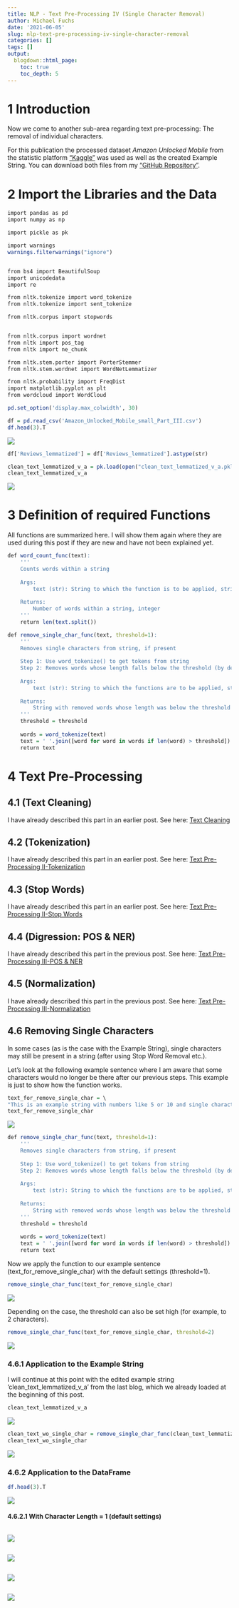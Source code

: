 ```yaml
---
title: NLP - Text Pre-Processing IV (Single Character Removal)
author: Michael Fuchs
date: '2021-06-05'
slug: nlp-text-pre-processing-iv-single-character-removal
categories: []
tags: []
output:
  blogdown::html_page:
    toc: true
    toc_depth: 5
---
```





# 1 Introduction

Now we come to another sub-area regarding text pre-processing: The removal of individual characters.

For this publication the processed dataset *Amazon Unlocked Mobile* from the statistic platform ["Kaggle"](https://www.kaggle.com) was used as well as the created Example String. You can download both files from my ["GitHub Repository"](https://github.com/MFuchs1989/Datasets-and-Miscellaneous/tree/main/datasets/NLP/Text%20Pre-Processing%20IV%20(Single%20Character%20Removal)).


# 2 Import the Libraries and the Data

```r
import pandas as pd
import numpy as np

import pickle as pk

import warnings
warnings.filterwarnings("ignore")


from bs4 import BeautifulSoup
import unicodedata
import re

from nltk.tokenize import word_tokenize
from nltk.tokenize import sent_tokenize

from nltk.corpus import stopwords


from nltk.corpus import wordnet
from nltk import pos_tag
from nltk import ne_chunk

from nltk.stem.porter import PorterStemmer
from nltk.stem.wordnet import WordNetLemmatizer

from nltk.probability import FreqDist
import matplotlib.pyplot as plt
from wordcloud import WordCloud
```


```r
pd.set_option('display.max_colwidth', 30)
```



```r
df = pd.read_csv('Amazon_Unlocked_Mobile_small_Part_III.csv')
df.head(3).T
```

![](/post/2021-06-05-nlp-text-pre-processing-iv-single-character-removal_files/p126p1.png)


```r
df['Reviews_lemmatized'] = df['Reviews_lemmatized'].astype(str)
```


```r
clean_text_lemmatized_v_a = pk.load(open("clean_text_lemmatized_v_a.pkl",'rb'))
clean_text_lemmatized_v_a
```

![](/post/2021-06-05-nlp-text-pre-processing-iv-single-character-removal_files/p126p2.png)


# 3 Definition of required Functions

All functions are summarized here. I will show them again where they are used during this post if they are new and have not been explained yet.


```r
def word_count_func(text):
    '''
    Counts words within a string
    
    Args:
        text (str): String to which the function is to be applied, string
    
    Returns:
        Number of words within a string, integer
    ''' 
    return len(text.split())
```


```r
def remove_single_char_func(text, threshold=1):
    '''
    Removes single characters from string, if present
    
    Step 1: Use word_tokenize() to get tokens from string
    Step 2: Removes words whose length falls below the threshold (by default = 1)
    
    Args:
        text (str): String to which the functions are to be applied, string
    
    Returns:
        String with removed words whose length was below the threshold (by default = 1)
    ''' 
    threshold = threshold
    
    words = word_tokenize(text)
    text = ' '.join([word for word in words if len(word) > threshold])
    return text
```


# 4 Text Pre-Processing

## 4.1 (Text Cleaning)

I have already described this part in an earlier post. See here: [Text Cleaning](https://michael-fuchs-python.netlify.app/2021/05/22/nlp-text-pre-processing-i-text-cleaning/#text-cleaning)

## 4.2 (Tokenization)

I have already described this part in an earlier post. See here: [Text Pre-Processing II-Tokenization](https://michael-fuchs-python.netlify.app/2021/05/25/nlp-text-pre-processing-ii-tokenization-and-stop-words/#tokenization)


## 4.3  (Stop Words)

I have already described this part in an earlier post. See here: [Text Pre-Processing II-Stop Words](https://michael-fuchs-python.netlify.app/2021/05/25/nlp-text-pre-processing-ii-tokenization-and-stop-words/#stop-words)



## 4.4 (Digression: POS & NER)

I have already described this part in the previous post. See here: [Text Pre-Processing III-POS & NER](https://michael-fuchs-python.netlify.app/2021/05/31/nlp-text-pre-processing-iii-pos-ner-and-normalization/#digression-pos-ner)


## 4.5  (Normalization)

I have already described this part in the previous post. See here: [Text Pre-Processing III-Normalization](https://michael-fuchs-python.netlify.app/2021/05/31/nlp-text-pre-processing-iii-pos-ner-and-normalization/#normalization)


## 4.6 Removing Single Characters

In some cases (as is the case with the Example String), single characters may still be present in a string (after using Stop Word Removal etc.).

Let's look at the following example sentence where I am aware that some characters would no longer be there after our previous steps. This example is just to show how the function works.

```r
text_for_remove_single_char = \
"This is an example string with numbers like 5 or 10 and single characters like a, b and c."
text_for_remove_single_char
```

![](/post/2021-06-05-nlp-text-pre-processing-iv-single-character-removal_files/p126p3.png)


```r
def remove_single_char_func(text, threshold=1):
    '''
    Removes single characters from string, if present
    
    Step 1: Use word_tokenize() to get tokens from string
    Step 2: Removes words whose length falls below the threshold (by default = 1)
    
    Args:
        text (str): String to which the functions are to be applied, string
    
    Returns:
        String with removed words whose length was below the threshold (by default = 1)
    ''' 
    threshold = threshold
    
    words = word_tokenize(text)
    text = ' '.join([word for word in words if len(word) > threshold])
    return text
```

Now we apply the function to our example sentence (text_for_remove_single_char) with the default settings (threshold=1). 



```r
remove_single_char_func(text_for_remove_single_char)
```

![](/post/2021-06-05-nlp-text-pre-processing-iv-single-character-removal_files/p126p4.png)


Depending on the case, the threshold can also be set high (for example, to 2 characters). 


```r
remove_single_char_func(text_for_remove_single_char, threshold=2)
```

![](/post/2021-06-05-nlp-text-pre-processing-iv-single-character-removal_files/p126p5.png)


### 4.6.1 **Application** to the Example String

I will continue at this point with the edited example string 'clean_text_lemmatized_v_a' from the last blog, which we already loaded at the beginning of this post. 


```r
clean_text_lemmatized_v_a
```

![](/post/2021-06-05-nlp-text-pre-processing-iv-single-character-removal_files/p126p6.png)


```r
clean_text_wo_single_char = remove_single_char_func(clean_text_lemmatized_v_a)
clean_text_wo_single_char
```

![](/post/2021-06-05-nlp-text-pre-processing-iv-single-character-removal_files/p126p7.png)



### 4.6.2 **Application** to the DataFrame


```r
df.head(3).T
```

![](/post/2021-06-05-nlp-text-pre-processing-iv-single-character-removal_files/p126p8.png)


#### 4.6.2.1  With Character Length = 1 (default settings)

















```r

```

![](/post/2021-06-05-nlp-text-pre-processing-iv-single-character-removal_files/p126p.png)



















```r

```

![](/post/2021-06-05-nlp-text-pre-processing-iv-single-character-removal_files/p126p.png)




















```r

```

![](/post/2021-06-05-nlp-text-pre-processing-iv-single-character-removal_files/p126p.png)













```r

```

![](/post/2021-06-05-nlp-text-pre-processing-iv-single-character-removal_files/p126p.png)










